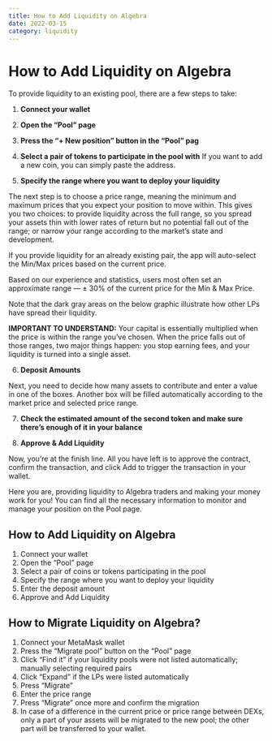 ```yaml
---
title: How to Add Liquidity on Algebra
date: 2022-03-15
category: liquidity
---
```


How to Add Liquidity on Algebra
===============================

To provide liquidity to an existing pool, there are a few steps to take:

1.  **Connect your wallet**
    
2.  **Open the “Pool” page**
    
3.  **Press the “+ New position” button in the “Pool” pag**
    
4.  **Select a pair of tokens to participate in the pool with** If you want to add a new coin, you can simply paste the address.
    
5.  **Specify the range where you want to deploy your liquidity**
    

The next step is to choose a price range, meaning the minimum and maximum prices that you expect your position to move within. This gives you two choices: to provide liquidity across the full range, so you spread your assets thin with lower rates of return but no potential fall out of the range; or narrow your range according to the market’s state and development.

If you provide liquidity for an already existing pair, the app will auto-select the Min/Max prices based on the current price.

Based on our experience and statistics, users most often set an approximate range — ± 30% of the current price for the Min & Max Price.

Note that the dark gray areas on the below graphic illustrate how other LPs have spread their liquidity.

**IMPORTANT TO UNDERSTAND:** Your capital is essentially multiplied when the price is within the range you’ve chosen. When the price falls out of those ranges, two major things happen: you stop earning fees, and your liquidity is turned into a single asset.

6.  **Deposit Amounts**

Next, you need to decide how many assets to contribute and enter a value in one of the boxes. Another box will be filled automatically according to the market price and selected price range.

7.  **Check the estimated amount of the second token and make sure there’s enough of it in your balance**
    
8.  **Approve & Add Liquidity**
    

Now, you’re at the finish line. All you have left is to approve the contract, confirm the transaction, and click Add to trigger the transaction in your wallet.

Here you are, providing liquidity to Algebra traders and making your money work for you! You can find all the necessary information to monitor and manage your position on the Pool page.

How to Add Liquidity on Algebra
-------------------------------

1.  Connect your wallet
2.  Open the “Pool” page
3.  Select a pair of coins or tokens participating in the pool
4.  Specify the range where you want to deploy your liquidity
5.  Enter the deposit amount
6.  Approve and Add Liquidity

How to Migrate Liquidity on Algebra?
------------------------------------

1.  Connect your MetaMask wallet
2.  Press the “Migrate pool” button on the “Pool” page
3.  Click “Find it” if your liquidity pools were not listed automatically; manually selecting required pairs
4.  Click “Expand” if the LPs were listed automatically
5.  Press “Migrate”
6.  Enter the price range
7.  Press “Migrate” once more and confirm the migration
8.  In case of a difference in the current price or price range between DEXs, only a part of your assets will be migrated to the new pool; the other part will be transferred to your wallet.
